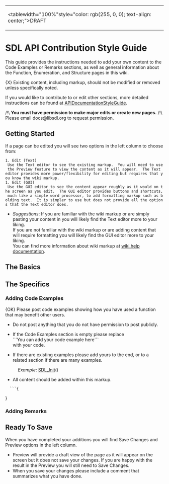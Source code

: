 <!-- pragma section-numbers off -->
<!-- pragma disable-camelcase -->
{|
|<tablewidth="100%"style="color: rgb(255, 0, 0); text-align: center;">DRAFT
|}

= SDL API Contribution Style Guide =

This guide provides the instructions needed to add your own content to the Code Examples or Remarks sections, as well as general information about the Function, Enumeration, and Structure pages in this wiki.

{X} Existing content, including markup, should not be modified or removed unless specifically noted.

If you would like to contribute to or edit other sections, more detailed instructions can be found at [[APIDocumentationStyleGuide]].  

/!\ '''You must have permission to make major edits or create new pages.''' /!\ <br/>
Please email docs@libsdl.org to request permission.  


== Getting Started ==
If a page can be edited you will see two options in the left column to choose from:
 1. Edit (Text)
  Use the Text editor to see the existing markup.  You will need to use the Preview feature to view the content as it will appear.  The Text editor provides more power/flexibility for editing but requires that you know the wiki markup.
 1. Edit (GUI)
  Use the GUI editor to see the content appear roughly as it would on the screen as you edit.  The GUI editor provides buttons and shortcuts, much like a simple word processor, to add formatting markup such as bolding text.  It is simpler to use but does not provide all the options that the Text editor does.
* ''Suggestions'':  If you are familiar with the wiki markup or are simply pasting your content in you will likely find the Text editor more to your liking.<br/> If you are not familiar with the wiki markup or are adding content that will require formatting you will likely find the GUI editor more to your liking.<br/>  You can find more information about wiki markup at [http://wiki.libsdl.org/moin.cgi/HelpOnEditing wiki help documentation].

== The Basics ==

== The Specifics ==
=== Adding Code Examples ===

{OK} Please post code examples showing how you have used a function that may benefit other users.  
* Do not post anything that you do not have permission to post publicly.

* If the Code Examples section is empty please replace<br/>```You can add your code example here```<br/>with your code.

* If there are existing examples please add yours to the end, or to a related section if there are many examples.  
: ''Example'': [[SDL_Init]]()

* All content should be added within this markup.
   ```{
{{{#!highlight cpp
 
```
}}}}

=== Adding Remarks ===

== Ready To Save ==
When you have completed your additions you will find Save Changes and Preview options in the left column.
* Preview will provide a draft view of the page as it will appear on the screen but it does not save your changes.  If you are happy with the result in the Preview you will still need to Save Changes.  
* When you save your changes please include a comment that summarizes what you have done.
